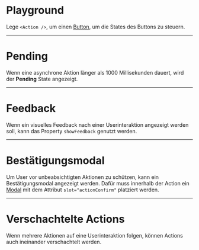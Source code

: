 # Playground

Lege `<Action />`, um einen [Button](/03-components/actions/button), um die
States des Buttons zu steuern.

<LiveCodeEditor />

---

# Pending

Wenn eine asynchrone Aktion länger als 1000 Millisekunden dauert, wird der
**Pending** State angezeigt.

<LiveCodeEditor example="longAction" editorCollapsed />

---

# Feedback

Wenn ein visuelles Feedback nach einer Userinteraktion angezeigt werden soll,
kann das Property `showFeedback` genutzt werden.

<LiveCodeEditor example="feedback" editorCollapsed />

---

# Bestätigungsmodal

Um User vor unbeabsichtigten Aktionen zu schützen, kann ein Bestätigungsmodal
angezeigt werden. Dafür muss innerhalb der Action ein
[Modal](/03-components/overlays/modal) mit dem Attribut `slot="actionConfirm"`
platziert werden.

<LiveCodeEditor example="confirmation" editorCollapsed />

---

# Verschachtelte Actions

Wenn mehrere Aktionen auf eine Userinteraktion folgen, können Actions auch
ineinander verschachtelt werden.

<LiveCodeEditor example="nested" editorCollapsed />
